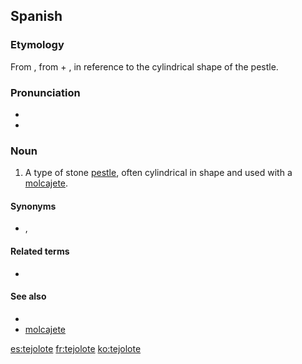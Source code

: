 ==Spanish==

===Etymology===
From {{etyl|nci|es}} {{term|texolotl|texōlōtl|lang=nci|grinding stone, pestle}}, from {{term|teci||to grind maize|lang=nci}} + {{term|olotl|ōlōtl|lang=nci|corncob}}, in reference to the cylindrical shape of the pestle.

===Pronunciation===
* {{IPA|/te.xo.ˈlo.te/|lang=es}}
* {{rhymes|ote|lang=es}}

===Noun===
{{es-noun|m}}

# {{Mexico}} A type of stone [[pestle]], often cylindrical in shape and used with a [[molcajete]].

====Synonyms====
* {{sense|stone pestle of a molcajete}} {{l|es|mano|g=f}}, {{l|es|pilón|g=m}}

====Related terms====
* {{l|es|olote}}

====See also====
* {{l|es|metate}}
* [[molcajete]]

[[es:tejolote]]
[[fr:tejolote]]
[[ko:tejolote]]